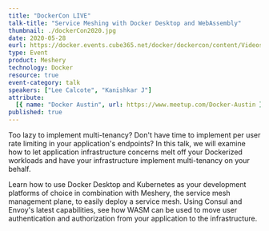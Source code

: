 ```yaml
---
title: "DockerCon LIVE"
talk-title: "Service Meshing with Docker Desktop and WebAssembly"
thumbnail: ./dockerCon2020.jpg
date: 2020-05-28
eurl: https://docker.events.cube365.net/docker/dockercon/content/Videos/63TCCNpzDC7Xxnm8b
type: Event
product: Meshery
technology: Docker
resource: true
event-category: talk
speakers: ["Lee Calcote", "Kanishkar J"]
attribute:
  [{ name: "Docker Austin", url: https://www.meetup.com/Docker-Austin }]
published: true
---
```

Too lazy to implement multi-tenancy? Don't have time to implement per user rate limiting in your application's endpoints? In this talk, we will examine how to let application infrastructure concerns melt off your Dockerized workloads and have your infrastructure implement multi-tenancy on your behalf.

Learn how to use Docker Desktop and Kubernetes as your development platforms of choice in combination with Meshery, the service mesh management plane, to easily deploy a service mesh. Using Consul and Envoy's latest capabilities, see how WASM can be used to move user authentication and authorization from your application to the infrastructure.